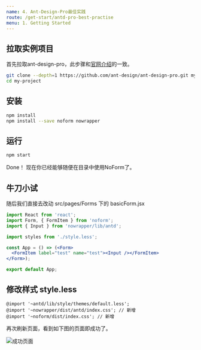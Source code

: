 ```yaml
---
name: 4. Ant-Design-Pro最佳实践
route: /get-start/antd-pro-best-practise
menu: 1. Getting Started
---
```


## 拉取实例项目

<p>首先拉取ant-design-pro，此步骤和<a target="_blank" href="https://pro.ant.design/docs/getting-started">官网介绍</a>的一致。</p>

```bash
git clone --depth=1 https://github.com/ant-design/ant-design-pro.git my-project
cd my-project
```

## 安装

```bash
npm install
npm install --save noform nowrapper
```

## 运行

```bash
npm start
```

Done！ 现在你已经能够随便在目录中使用NoForm了。



## 牛刀小试
随后我们直接去改动 src/pages/Forms 下的 basicForm.jsx


```jsx
import React from 'react';
import Form, { FormItem } from 'noform';
import { Input } from 'nowrapper/lib/antd';

import styles from './style.less';

const App = () => (<Form>
  <FormItem label="test" name="test"><Input /></FormItem>
</Form>);

export default App;
```

## 修改样式 style.less

```less
@import '~antd/lib/style/themes/default.less';
@import '~nowrapper/dist/antd/index.css'; // 新增
@import '~noform/dist/index.css'; // 新增
```

再次刷新页面，看到如下图的页面即成功了。

![成功页面](https://cdn.nlark.com/yuque/0/2018/png/110109/1544576382393-cf1bd198-8719-4acb-9160-13f1abc2fa82.png)
